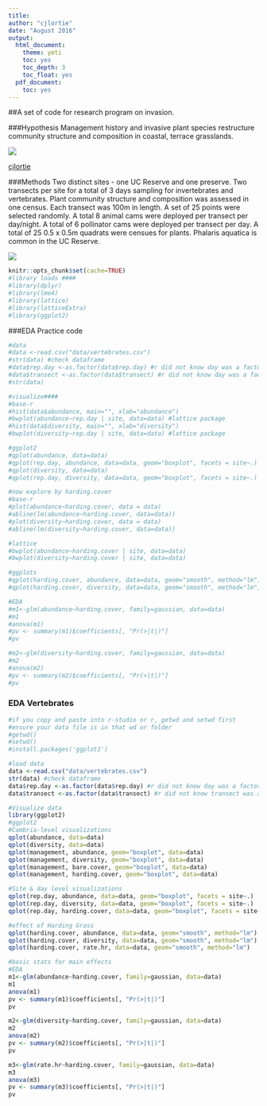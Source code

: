 ```yaml
---
title:
author: "cjlortie"
date: "August 2016"
output:
  html_document:
    theme: yeti
    toc: yes
    toc_depth: 3
    toc_float: yes
  pdf_document:
    toc: yes
---
```

##A set of code for research program on invasion.

###Hypothesis
Management history and invasive plant species restructure community structure and composition in coastal, terrace grasslands.

![](./sampling.jpg)

[cjlortie](http://christopherlortie.info)

###Methods
Two distinct sites - one UC Reserve and one preserve.
Two transects per site for a total of 3 days sampling for invertebrates and vertebrates.
Plant community structure and composition was assessed in one census.
Each transect was 100m in length.  A set of 25 points were selected randomly.
A total 8 animal cams were deployed per transect per day/night.
A total of 6 pollinator cams were deployed per transect per day.
A total of 25 0.5 x 0.5m quadrats were censues for plants.
Phalaris aquatica is common in the UC Reserve.

![](./pa.jpg)

```r
knitr::opts_chunk$set(cache=TRUE)
#library loads ####
#library(dplyr)
#library(lme4)
#library(lattice)
#library(latticeExtra)
#library(ggplot2)

```
###EDA Practice code
```r

#data
#data <-read.csv("data/vertebrates.csv")
#str(data) #check dataframe
#data$rep.day <-as.factor(data$rep.day) #r did not know day was a factor
#data$transect <-as.factor(data$transect) #r did not know day was a factor
#str(data)

#visualize####
#base-r
#hist(data$abundance, main="", xlab="abundance")
#bwplot(abundance~rep.day | site, data=data) #lattice package
#hist(data$diversity, main="", xlab="diversity")
#bwplot(diversity~rep.day | site, data=data) #lattice package

#ggplot2
#qplot(abundance, data=data)
#qplot(rep.day, abundance, data=data, geom="boxplot", facets = site~.)
#qplot(diversity, data=data)
#qplot(rep.day, diversity, data=data, geom="boxplot", facets = site~.)

#now explore by harding.cover
#base-r
#plot(abundance~harding.cover, data = data)
#abline(lm(abundance~harding.cover, data=data))
#plot(diversity~harding.cover, data = data)
#abline(lm(diversity~harding.cover, data=data))

#lattice
#bwplot(abundance~harding.cover | site, data=data)
#bwplot(diversity~harding.cover | site, data=data)

#ggplots
#qplot(harding.cover, abundance, data=data, geom="smooth", method="lm")
#qplot(harding.cover, diversity, data=data, geom="smooth", method="lm")

#EDA
#m1<-glm(abundance~harding.cover, family=gaussian, data=data)
#m1
#anova(m1)
#pv <- summary(m1)$coefficients[, "Pr(>|t|)"] 
#pv

#m2<-glm(diversity~harding.cover, family=gaussian, data=data)
#m2
#anova(m2)
#pv <- summary(m2)$coefficients[, "Pr(>|t|)"] 
#pv

```

### EDA Vertebrates
```r
#if you copy and paste into r-studio or r, getwd and setwd first
#ensure your data file is in that wd or folder
#getwd()
#setwd()
#install.packages('ggplot2')

#load data
data <-read.csv("data/vertebrates.csv")
str(data) #check dataframe
data$rep.day <-as.factor(data$rep.day) #r did not know day was a factor
data$transect <-as.factor(data$transect) #r did not know transect was a factor

#Visualize data
library(ggplot2)
#ggplot2
#Cambria-level visualizations
qplot(abundance, data=data)
qplot(diversity, data=data)
qplot(management, abundance, geom="boxplot", data=data)
qplot(management, diversity, geom="boxplot", data=data)
qplot(management, bare.cover, geom="boxplot", data=data)
qplot(management, harding.cover, geom="boxplot", data=data)

#Site & day level visualizations
qplot(rep.day, abundance, data=data, geom="boxplot", facets = site~.)
qplot(rep.day, diversity, data=data, geom="boxplot", facets = site~.)
qplot(rep.day, harding.cover, data=data, geom="boxplot", facets = site~.)

#effect of Harding Grass
qplot(harding.cover, abundance, data=data, geom="smooth", method="lm")
qplot(harding.cover, diversity, data=data, geom="smooth", method="lm")
qplot(harding.cover, rate.hr, data=data, geom="smooth", method="lm")

#basic stats for main effects
#EDA
m1<-glm(abundance~harding.cover, family=gaussian, data=data)
m1
anova(m1)
pv <- summary(m1)$coefficients[, "Pr(>|t|)"] 
pv

m2<-glm(diversity~harding.cover, family=gaussian, data=data)
m2
anova(m2)
pv <- summary(m2)$coefficients[, "Pr(>|t|)"] 
pv

m3<-glm(rate.hr~harding.cover, family=gaussian, data=data)
m3
anova(m3)
pv <- summary(m3)$coefficients[, "Pr(>|t|)"] 
pv

```
